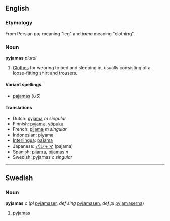 <!-- NOTE: If you edit this page, please also edit "pajamas" -->


==English==
=== Etymology ===
From Persian ''p&aelig;'' meaning "leg" and ''jama'' meaning "clothing".

===Noun===
'''pyjamas''' ''plural''
#[[Clothes]] for wearing to bed and sleeping in, usually consisting of a loose-fitting shirt and trousers.

====Variant spellings====
*[[pajamas]] (''US'')

====Translations====
*Dutch: [[pyjama]] ''m singular''
*Finnish: [[pyjama]], [[yöpuku]]
*French: [[pijama]] ''m singular''
*Indonesian: [[piyama]]
*[[Interlingua]]: [[pajama]]
*Japanese: [[パジャマ]] (pajama)
*Spanish: [[pijama]], [[pijamas]] ''n''
*Swedish: pyjamas ''c'' ''singular''

----
==Swedish==
===Noun===
'''pyjamas''' ''c'' (''pl'' [[pyjamaser]], ''def sing'' [[pyjamasen]], ''def pl'' [[pyjamaserna]])

#pyjamas




<!-- NOTE: If you edit this page, please also edit "pajamas" -->